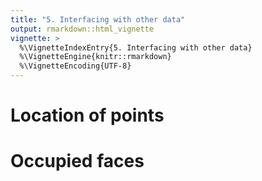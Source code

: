 ---
title: "5. Interfacing with other data"
output: rmarkdown::html_vignette
vignette: >
  %\VignetteIndexEntry{5. Interfacing with other data}
  %\VignetteEngine{knitr::rmarkdown}
  %\VignetteEncoding{UTF-8}
---

# Location of points

# Occupied faces 
